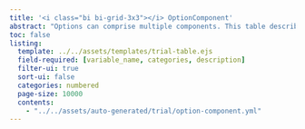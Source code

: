 ```yaml
---
title: '<i class="bi bi-grid-3x3"></i> OptionComponent'
abstract: "Options can comprise multiple components. This table describes each component of an option."
toc: false
listing: 
  template: ../../assets/templates/trial-table.ejs
  field-required: [variable_name, categories, description]
  filter-ui: true
  sort-ui: false
  categories: numbered
  page-size: 10000
  contents:
    - "../../assets/auto-generated/trial/option-component.yml"
---
```



